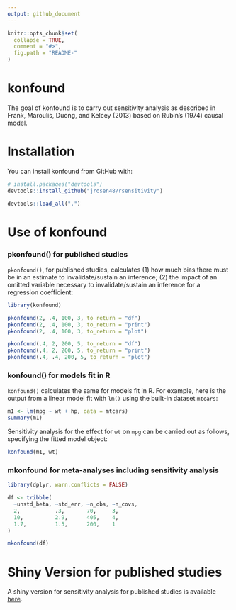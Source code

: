 ```yaml
---
output: github_document
---
```


<!-- README.md is generated from README.Rmd. Please edit that file -->

```r
knitr::opts_chunk$set(
  collapse = TRUE,
  comment = "#>",
  fig.path = "README-"
)
```

# konfound

The goal of konfound is to carry out sensitivity analysis as described in Frank, Maroulis, Duong, and Kelcey (2013) based on Rubin's (1974) causal model. 

# Installation

You can install konfound from GitHub with:

```r
# install.packages("devtools")
devtools::install_github("jrosen48/rsensitivity")
```

```r
devtools::load_all(".")
```

# Use of konfound

### pkonfound() for published studies

`pkonfound()`, for published studies, calculates (1) how much bias there must be in an estimate to invalidate/sustain an inference; (2) the impact of an omitted variable necessary to invalidate/sustain an inference for a regression coefficient:

```r
library(konfound)
```

```r
pkonfound(2, .4, 100, 3, to_return = "df")
pkonfound(2, .4, 100, 3, to_return = "print")
pkonfound(2, .4, 100, 3, to_return = "plot")

pkonfound(.4, 2, 200, 5, to_return = "df")
pkonfound(.4, 2, 200, 5, to_return = "print")
pkonfound(.4, .4, 200, 5, to_return = "plot")
```

### konfound() for models fit in R

`konfound()` calculates the same for models fit in R. For example, here is the output from a linear model fit with `lm()` using the built-in dataset `mtcars`:

```r
m1 <- lm(mpg ~ wt + hp, data = mtcars)
summary(m1)
```

Sensitivity analysis for the effect for `wt` on `mpg` can be carried out as follows, specifying the fitted model object:

```r
konfound(m1, wt)
```

### mkonfound for meta-analyses including sensitivity analysis

```r
library(dplyr, warn.conflicts = FALSE)

df <- tribble(
  ~unstd_beta, ~std_err, ~n_obs, ~n_covs,
  2,           .3,       70,     3,
  10,          2.9,      405,    4,
  1.7,         1.5,      200,    1
)

mkonfound(df)
```

# Shiny Version for published studies 

A shiny version for sensitivity analysis for published studies is available [here](https://jmichaelrosenberg.shinyapps.io/shinykonfound/).